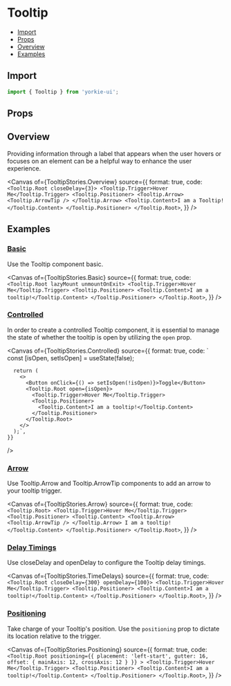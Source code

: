 # Tooltip


<Meta of={TooltipStories} />

- [Import](#import)
- [Props](#props)
- [Overview](#overview)
- [Examples](#examples)

## Import

```jsx
import { Tooltip } from 'yorkie-ui';
```

## Props

<Controls />

## Overview

Providing information through a label that appears when the user hovers or focuses on an element can be a helpful way to enhance the user experience.

<Canvas
  of={TooltipStories.Overview}
  source={{
    format: true,
    code: `
      <Tooltip.Root closeDelay={3}>
        <Tooltip.Trigger>Hover Me</Tooltip.Trigger>
        <Tooltip.Positioner>
          <Tooltip.Arrow>
            <Tooltip.ArrowTip />
          </Tooltip.Arrow>
          <Tooltip.Content>I am a Tooltip!</Tooltip.Content>
        </Tooltip.Positioner>
      </Tooltip.Root>
    `,
  }}
/>

## Examples

### [Basic](#tooltip-kinds)

Use the Tooltip component basic.

<Canvas
  of={TooltipStories.Basic}
  source={{
    format: true,
    code: `
      <Tooltip.Root lazyMount unmountOnExit>
        <Tooltip.Trigger>Hover Me</Tooltip.Trigger>
        <Tooltip.Positioner>
          <Tooltip.Content>I am a tooltip!</Tooltip.Content>
        </Tooltip.Positioner>
      </Tooltip.Root>
    `,
  }}
/>

### [Controlled](#tooltip-Controlled)

In order to create a controlled Tooltip component, it is essential to manage the state of whether the tooltip is open by utilizing the `open` prop.

<Canvas
  of={TooltipStories.Controlled}
  source={{
    format: true,
    code: `
      const [isOpen, setIsOpen] = useState(false);

      return (
        <>
          <Button onClick={() => setIsOpen(!isOpen)}>Toggle</Button>
          <Tooltip.Root open={isOpen}>
            <Tooltip.Trigger>Hover Me</Tooltip.Trigger>
            <Tooltip.Positioner>
              <Tooltip.Content>I am a tooltip!</Tooltip.Content>
            </Tooltip.Positioner>
          </Tooltip.Root>
        </>
      );`,
    }}

/>

### [Arrow](#tooltip-arrow)

Use Tooltip.Arrow and Tooltip.ArrowTip components to add an arrow to your tooltip trigger.

<Canvas
  of={TooltipStories.Arrow}
  source={{
    format: true,
    code: `
      <Tooltip.Root>
        <Tooltip.Trigger>Hover Me</Tooltip.Trigger>
        <Tooltip.Positioner>
          <Tooltip.Content>
            <Tooltip.Arrow>
              <Tooltip.ArrowTip />
            </Tooltip.Arrow>
            I am a tooltip!
          </Tooltip.Content>
        </Tooltip.Positioner>
      </Tooltip.Root>
    `,
  }}
/>

### [Delay Timings](#tooltip-delay-timings)

Use closeDelay and openDelay to configure the Tooltip delay timings.

<Canvas
  of={TooltipStories.TimeDelays}
  source={{
    format: true,
    code: `
      <Tooltip.Root closeDelay={300} openDelay={100}>
        <Tooltip.Trigger>Hover Me</Tooltip.Trigger>
        <Tooltip.Positioner>
          <Tooltip.Content>I am a tooltip!</Tooltip.Content>
        </Tooltip.Positioner>
      </Tooltip.Root>
    `,
  }}
/>

### [Positioning](#tooltip-positioning)

Take charge of your Tooltip's position. Use the `positioning` prop to dictate its location relative to the trigger.

<Canvas
  of={TooltipStories.Positioning}
  source={{
    format: true,
    code: `
      <Tooltip.Root
        positioning={{ placement: 'left-start', gutter: 16, offset: { mainAxis: 12, crossAxis: 12 } }}
      >
        <Tooltip.Trigger>Hover Me</Tooltip.Trigger>
        <Tooltip.Positioner>
          <Tooltip.Content>I am a tooltip!</Tooltip.Content>
        </Tooltip.Positioner>
      </Tooltip.Root>
    `,
  }}
/>
